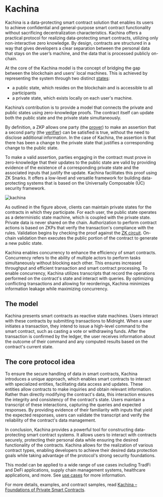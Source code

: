 ---
---

# Kachina

Kachina is a data-protecting smart contract solution that enables its users to achieve confidential and general-purpose smart contract functionality without sacrificing decentralization characteristics. Kachina offers a practical protocol for realizing data-protecting smart contracts, utilizing only non-interactive zero knowledge. By design, contracts are structured in a way that gives developers a clear separation between the personal data that stays on the user’s machine, and the data that is processed publicly on-chain. 

At the core of the Kachina model is the concept of bridging the gap between the blockchain and users' local machines. This is achieved by representing the system through two distinct [states](/docs/learn/04-glossary.mdx#state): 

- a public state, which resides on the blockchain and is accessible to all participants
- a private state, which exists locally on each user's machine. 

Kachina’s contribution is to provide a model that connects the private and public states using zero-knowledge proofs. The contract itself can update both the public state and the private state simultaneously. 

By definition, a ZKP allows one party (the [prover](/docs/learn/04-glossary.mdx#prover)) to make an assertion that a second party (the [verifier](/docs/learn/04-glossary.mdx#verifier)) can be satisfied is true, without the need to disclose additional information. In the case of Kachina, the assertion is that there has been a change to the private state that justifies a corresponding change to the public state.

To make a valid assertion, parties engaging in the contract must prove in zero-knowledge that their updates to the public state are valid by providing evidence of the existence of a corresponding private state and the associated inputs that justify the update. Kachina facilitates this proof using ZK Snarks. It offers a low-level and versatile framework for building data-protecting systems that is based on the Universally Composable (UC) security framework.

![kachina](https://ucarecdn.com/e298a234-a027-4cb6-9564-86f0d5488e43/)

As outlined in the figure above, clients can maintain private states for the contracts in which they participate. For each user, the public state operates as a deterministic state machine, which is coupled with the private state. Private data is never shared on the chain. Authorization to perform contract actions is based on ZKPs that verify the transaction's compliance with the rules. Validation begins by checking the proof against the [ZK circuit](/docs/learn/04-glossary.mdx#zero-knowledge-zk-circuit). On-chain validation then executes the public portion of the contract to generate a new public state.

Kachina enables concurrency to enhance the efficiency of smart contracts. Concurrency refers to the ability of multiple actors to perform tasks simultaneously without blocking each other. This ensures increased throughput and efficient transaction and smart contract processing. To enable concurrency, Kachina utilizes transcripts that record the operations performed on the contract's state and interact with queries. By optimizing conflicting transactions and allowing for reorderings, Kachina minimizes information leakage while maximizing concurrency.

## The model

Kachina presents smart contracts as reactive state machines. Users interact with these contracts by submitting transactions to Midnight. When a user initiates a transaction, they intend to issue a high-level command to the smart contract, such as casting a vote or withdrawing funds. After the transaction is confirmed by the ledger, the user receives information about the outcome of their command and any computed results based on the contract's current state.

## The core protocol idea

To ensure the secure handling of data in smart contracts, Kachina introduces a unique approach, which enables smart contracts to interact with specialized entities, facilitating data access and updates. These entities allow contracts to make inquiries and obtain relevant information. Rather than directly modifying the contract's data, this interaction ensures the integrity and consistency of the contract's state. Users maintain a transcript of these interactions, capturing the queries and expected responses. By providing evidence of their familiarity with inputs that yield the expected responses, users can validate the transcript and verify the reliability of the contract's data management.

In conclusion, Kachina provides a powerful tool for constructing data-protecting smart contract systems. It allows users to interact with contracts securely, protecting their personal data while ensuring the desired functionality of the contracts. Kachina allows for the realization of various contract types, enabling developers to achieve their desired data protection goals while taking advantage of the protocol's strong security foundations.

This model can be applied to a wide range of use cases including TradFi and DeFi applications, supply chain management systems, healthcare applications, and more. See [use cases](../introduction/use-cases/) for more information.

For more details, examples, and contract samples, read [Kachina – Foundations of Private Smart Contracts](https://eprint.iacr.org/2020/543.pdf). 
